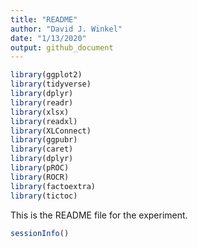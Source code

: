---
title: "README"
author: "David J. Winkel"
date: "1/13/2020"
output: github_document
---


``` {r library import, message = FALSE, warning=FALSE, results = 'hide'}
library(ggplot2)
library(tidyverse)
library(dplyr)
library(readr)
library(xlsx)
library(readxl)
library(XLConnect)
library(ggpubr)
library(caret)
library(dplyr)        
library(pROC)
library(ROCR)
library(factoextra)
library(tictoc)
```

This is the README file for the experiment.

```{r Session Info}
sessionInfo()
```
